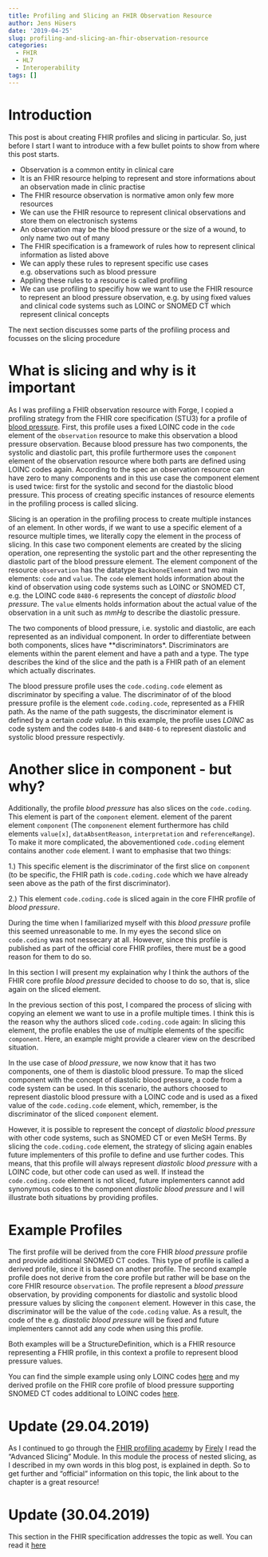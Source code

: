 ```yaml
---
title: Profiling and Slicing an FHIR Observation Resource
author: Jens Hüsers
date: '2019-04-25'
slug: profiling-and-slicing-an-fhir-observation-resource
categories:
  - FHIR
  - HL7
  - Interoperability
tags: []
---
```


# Introduction

This post is about creating FHIR profiles and slicing in particular. So, just before I start I want to introduce with a few bullet points to show from where this post starts.

- Observation is a common entity in clinical care 
- It is an FHIR resource helping to represent and store informations about an observation made in clinic practise
- The FHIR resource observation is normative amon only few more resources
- We can use the FHIR resource to represent clinical observations and store them on electronisch systems
- An observation may be the blood pressure or the size of a wound, to only name two out of many
- The FHIR specification is a framework of rules how to represent clinical information as listed above
- We can apply these rules to represent specific use cases e.g. observations such as blood pressure
- Appling these rules to a resource is called profiling 
- We can use profiling to specifiy how we want to use the FHIR resource to represent an blood pressure observation, e.g. by using fixed values and clinical code systems such as LOINC or SNOMED CT which represent clinical concepts

The next section discusses some parts of the profiling process and focusses on the slicing procedure

# What is slicing and why is it important

As I was profiling a FHIR observation resource with Forge, I copied a profiling strategy from the FHIR core specification (STU3) for a profile of [blood pressure](https://simplifier.net/coreprofilesstu3/bp).
First, this profile uses a fixed LOINC code in the `code` element of the `observation` resource to make this observation a blood pressure observation.
Because blood pressure has two components, the systolic and diastolic part, this profile furthermore uses the `component` element of the observation resource where both parts are defined using LOINC codes again.
According to the spec an observation resource can have zero to many components and in this use case the component element is used twice: first for the systolic and second for the diastolic blood pressure.
This process of creating specific instances of resource elements in the profiling process is called slicing.

Slicing is an operation in the profiling process to create multiple instances of an element. 
In other words, if we want to use a specific element of a resource multiple times, we literally copy the element in the process of slicing.
In this case two component elements are created by the slicing operation, one representing the systolic part and the other representing the diastolic part of the blood pressure element.
The element component of the resource `observation` has the datatype `BackboneElement` and two main elements: `code` and `value`.
The `code` element holds information about the kind of observation using code systems such as LOINC or SNOMED CT, e.g. the LOINC code `8480-6` represents the concept of *diastolic blood pressure*. 
The `value` elments holds information about the actual value of the observation in a unit such as *mmHg* to describe the diastolic pressure.

The two components of blood pressure, i.e. systolic and diastolic, are each represented as an individual component.
In order to differentiate between both components, slices have **discriminators*. 
Discriminators are elements within the parent element and have a path and a type.
The type describes the kind of the slice and the path is a FHIR path of an element which actually discrinates.

The blood pressure profile uses the `code.coding.code` element as discriminator by specifing a value.
The discriminator of of the blood pressure profile is the element `code.coding.code`, represented as a FHIR path.
As the name of the path suggests, the discriminator element is defined by a certain *code value*. 
In this example, the profile uses *LOINC* as code system and the codes `8480-6` and `8480-6` to represent diastolic and systolic blood pressure respectivly. 


# Another slice in component - but why?

Additionally, the profile *blood pressure* has also slices on the `code.coding`. 
This element is part of the `component` element. element of the parent element `component` 
(The `componenent` element furthermore has child elements `value[x]`, `dataAbsentReason`, `interpretation` and `referenceRange`).
To make it more complicated, the abovementioned `code.coding` element contains another `code` element. 
I want to emphasise that two things:

1.) This specific element is the discriminator of the first slice on `component` (to be specific, the FHIR path is `code.coding.code` which we have already seen above as the path of the first discriminator).

2.) This element `code.coding.code` is sliced again in the core FIHR profile of *blood pressure*.

During the time when I familiarized myself with this *blood pressure* profile this seemed unreasonable to me.
In my eyes the second slice on `code.coding` was not nessecary at all.
However, since this profile is published as part of the official core FHIR profiles, there must be a good reason for them to do so.

In this section I will present my explaination why I think the authors of the FHIR core profile *blood pressure* decided to choose to do so, that is, slice again on the sliced element.

In the previous section of this post, I compared the process of slicing with copying an element we want to use in a profile multiple times. 
I think this is the reason why the authors sliced `code.coding.code` again:
In slicing this element, the profile enables the use of multiple elements of the specific `component`.
Here, an example might provide a clearer view on the described situation.

In the use case of *blood pressure*, we now know that it has two components, one of them is diastolic blood pressure.
To map the sliced component with the concept of diastolic blood pressure, a code from a code system can be used.
In this scenario, the authors choosed to represent diastolic blood pressure with a LOINC code and is used as a fixed value of the `code.coding.code` element, which, remember, is the discriminator of the sliced `component` element.

However, it is possible to represent the concept of *diastolic blood pressure* with other code systems, such as SNOMED CT or even MeSH Terms.
By slicing the `code.coding.code` element, the strategy of slicing again enables future implementers of this profile to define and use further codes.
This means, that this profile will always represent *diastolic blood pressure* with a LOINC code, but other code can used as well.
If instead the `code.coding.code` element is not sliced, future implementers cannot add synonymous codes to the component *diastolic blood pressure* and I will illustrate both situations by providing profiles.

# Example Profiles

The first profile will be derived from the core FHIR *blood pressure* profile and provide additional SNOMED CT codes. This type of profile is called a derived profile, since it is based on another profile.
The second example profile does not derive from the core profile but rather will be base on the core FHIR resource `observation`.
The profile represent a *blood pressure* observation, by providing components for diastolic and systolic blood pressure values by slicing the `component` element. However in this case, the discriminator will be the value of the `code.coding` value. 
As a result, the code of the e.g. *diastolic blood pressure* will be fixed and future implementers cannot add any code when using this profile.

Both examples will be a StructureDefinition, which is a FHIR resource representing a FHIR profile, in this context a profile to represent blood pressure values.

You can find the simple example using only LOINC codes [here](https://simplifier.net/profilingacademytasks/bloodpresssureloinc) and my derived profile on the FHIR core profile of blood pressure supporting SNOMED CT codes additional to LOINC codes [here](https://simplifier.net/profilingacademytasks/vitalsignsprofile).

# Update (29.04.2019)

As I continued to go through the [FHIR profiling academy](https://simplifier.net/guide/profilingacademy/modules) by [Firely](https://simplifier.net/guide/ProfilingAcademy/AboutFirely) I read the "Advanced Slicing" Module.
In this module the process of nested slicing, as I described in my own words in this blog post, is explained in depth. So to get further and "official" information on this topic, the link about to the chapter is a great resource!


# Update (30.04.2019)

This section in the FHIR specification addresses the topic as well. You can read it [here](http://build.fhir.org/profiling.html#slicing)